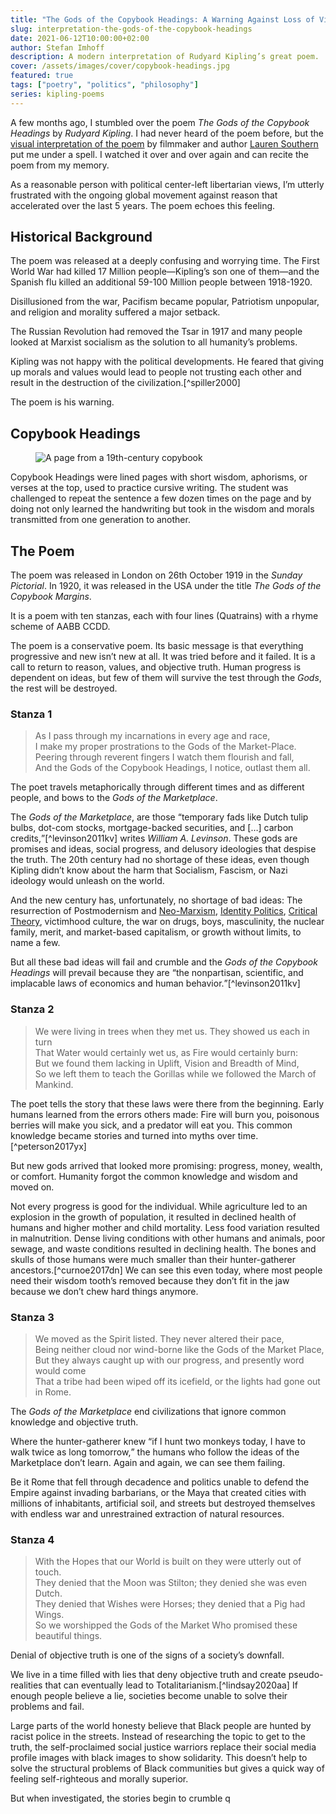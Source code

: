 ```yaml
---
title: "The Gods of the Copybook Headings: A Warning Against Loss of Virtue, Morality, and Reason"
slug: interpretation-the-gods-of-the-copybook-headings
date: 2021-06-12T10:00:00+02:00
author: Stefan Imhoff
description: A modern interpretation of Rudyard Kipling’s great poem.
cover: /assets/images/cover/copybook-headings.jpg
featured: true
tags: ["poetry", "politics", "philosophy"]
series: kipling-poems
---
```


<YouTubeVideo id="37ARLInjLVE" />

A few months ago, I stumbled over the poem <cite>The Gods of the Copybook Headings</cite> by _Rudyard Kipling_. I had never heard of the poem before, but the [visual interpretation of the poem](https://www.youtube.com/watch?v=37ARLInjLVE) by filmmaker and author [Lauren Southern](https://laurensouthern.net/) put me under a spell. I watched it over and over again and can recite the poem from my memory.

As a reasonable person with political center-left libertarian views, I’m utterly frustrated with the ongoing global movement against reason that accelerated over the last 5 years. The poem echoes this feeling.

## Historical Background

The poem was released at a deeply confusing and worrying time. The First World War had killed 17 Million people—Kipling’s son one of them—and the Spanish flu killed an additional 59-100 Million people between 1918-1920.

Disillusioned from the war, Pacifism became popular, Patriotism unpopular, and religion and morality suffered a major setback.

The Russian Revolution had removed the Tsar in 1917 and many people looked at Marxist socialism as the solution to all humanity’s problems.

Kipling was not happy with the political developments. He feared that giving up morals and values would lead to people not trusting each other and result in the destruction of the civilization.[^spiller2000]

The poem is his warning.

## Copybook Headings

<Figure caption="A page from a 19th-century copybook, in which the printed headings have been copied. The homily is paraphrased from a 17th-century sermon of Isaac Barrow, Against Detraction — “Good nature, like a bee, collects honey from every herb. Ill nature, like a spider, sucks poison from the flowers.”">
  <Image
    src="/assets/images/posts/copybook-headings.jpg"
    alt="A page from a 19th-century copybook"
  />
</Figure>

Copybook Headings were lined pages with short wisdom, aphorisms, or verses at the top, used to practice cursive writing. The student was challenged to repeat the sentence a few dozen times on the page and by doing not only learned the handwriting but took in the wisdom and morals transmitted from one generation to another.

## The Poem

The poem was released in London on 26th October 1919 in the _Sunday Pictorial_. In 1920, it was released in the USA under the title <cite>The Gods of the Copybook Margins</cite>.

It is a poem with ten stanzas, each with four lines (Quatrains) with a rhyme scheme of AABB CCDD.

The poem is a conservative poem. Its basic message is that everything progressive and new isn’t new at all. It was tried before and it failed. It is a call to return to reason, values, and objective truth. Human progress is dependent on ideas, but few of them will survive the test through the _Gods_, the rest will be destroyed.

### Stanza 1

> As I pass through my incarnations in every age and race, \
> I make my proper prostrations to the Gods of the Market-Place. \
> Peering through reverent fingers I watch them flourish and fall, \
> And the Gods of the Copybook Headings, I notice, outlast them all.

The poet travels metaphorically through different times and as different people, and bows to the _Gods of the Marketplace_.

The _Gods of the Marketplace_, are those <q>temporary fads like Dutch tulip bulbs, dot-com stocks, mortgage-backed securities, and […] carbon credits,</q>[^levinson2011kv] writes _William A. Levinson_. These gods are promises and ideas, social progress, and delusory ideologies that despise the truth. The 20th century had no shortage of these ideas, even though Kipling didn’t know about the harm that Socialism, Fascism, or Nazi ideology would unleash on the world.

And the new century has, unfortunately, no shortage of bad ideas: The resurrection of Postmodernism and [Neo-Marxism](https://newdiscourses.com/tftw-neo-marxism/), [Identity Politics](https://newdiscourses.com/tftw-identity-politics/), [Critical Theory](https://newdiscourses.com/tftw-critical-theory/), victimhood culture, the war on drugs, boys, masculinity, the nuclear family, merit, and market-based capitalism, or growth without limits, to name a few.

But all these bad ideas will fail and crumble and the _Gods of the Copybook Headings_ will prevail because they are <q>the nonpartisan, scientific, and implacable laws of economics and human behavior.</q>[^levinson2011kv]

### Stanza 2

> We were living in trees when they met us. They showed us each in turn \
> That Water would certainly wet us, as Fire would certainly burn: \
> But we found them lacking in Uplift, Vision and Breadth of Mind, \
> So we left them to teach the Gorillas while we followed the March of Mankind.

The poet tells the story that these laws were there from the beginning. Early humans learned from the errors others made: Fire will burn you, poisonous berries will make you sick, and a predator will eat you. This common knowledge became stories and turned into myths over time.[^peterson2017yx]

But new gods arrived that looked more promising: progress, money, wealth, or comfort. Humanity forgot the common knowledge and wisdom and moved on.

Not every progress is good for the individual. While agriculture led to an explosion in the growth of population, it resulted in declined health of humans and higher mother and child mortality. Less food variation resulted in malnutrition. Dense living conditions with other humans and animals, poor sewage, and waste conditions resulted in declining health. The bones and skulls of those humans were much smaller than their hunter-gatherer ancestors.[^curnoe2017dn] We can see this even today, where most people need their wisdom tooth’s removed because they don’t fit in the jaw because we don’t chew hard things anymore.

### Stanza 3

> We moved as the Spirit listed. They never altered their pace, \
> Being neither cloud nor wind-borne like the Gods of the Market Place, \
> But they always caught up with our progress, and presently word would come \
> That a tribe had been wiped off its icefield, or the lights had gone out in Rome.

The _Gods of the Marketplace_ end civilizations that ignore common knowledge and objective truth.

Where the hunter-gatherer knew <q>if I hunt two monkeys today, I have to walk twice as long tomorrow,</q> the humans who follow the ideas of the Marketplace don’t learn. Again and again, we can see them failing.

Be it Rome that fell through decadence and politics unable to defend the Empire against invading barbarians, or the Maya that created cities with millions of inhabitants, artificial soil, and streets but destroyed themselves with endless war and unrestrained extraction of natural resources.

### Stanza 4

> With the Hopes that our World is built on they were utterly out of touch. \
> They denied that the Moon was Stilton; they denied she was even Dutch. \
> They denied that Wishes were Horses; they denied that a Pig had Wings. \
> So we worshipped the Gods of the Market Who promised these beautiful things.

Denial of objective truth is one of the signs of a society’s downfall.

We live in a time filled with lies that deny objective truth and create pseudo-realities that can eventually lead to Totalitarianism.[^lindsay2020aa] If enough people believe a lie, societies become unable to solve their problems and fail.

Large parts of the world honesty believe that Black people are hunted by racist police in the streets. Instead of researching the topic to get to the truth, the self-proclaimed social justice warriors replace their social media profile images with black images to show solidarity. This doesn’t help to solve the structural problems of Black communities but gives a quick way of feeling self-righteous and morally superior.

But when investigated, the stories begin to crumble q
